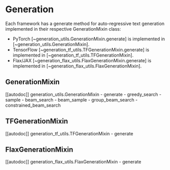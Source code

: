 <!--Copyright 2022 The HuggingFace Team. All rights reserved.

Licensed under the Apache License, Version 2.0 (the "License"); you may not use this file except in compliance with
the License. You may obtain a copy of the License at

http://www.apache.org/licenses/LICENSE-2.0

Unless required by applicable law or agreed to in writing, software distributed under the License is distributed on
an "AS IS" BASIS, WITHOUT WARRANTIES OR CONDITIONS OF ANY KIND, either express or implied. See the License for the
specific language governing permissions and limitations under the License.
-->

# Generation

Each framework has a generate method for auto-regressive text generation implemented in their respective GenerationMixin class:

- PyTorch [~generation_utils.GenerationMixin.generate] is implemented in [~generation_utils.GenerationMixin].
- TensorFlow [~generation_tf_utils.TFGenerationMixin.generate] is implemented in [~generation_tf_utils.TFGenerationMixin].
- Flax/JAX [~generation_flax_utils.FlaxGenerationMixin.generate] is implemented in [~generation_flax_utils.FlaxGenerationMixin].

## GenerationMixin

[[autodoc]] generation_utils.GenerationMixin
	- generate
	- greedy_search
	- sample
	- beam_search
	- beam_sample
	- group_beam_search
	- constrained_beam_search

## TFGenerationMixin

[[autodoc]] generation_tf_utils.TFGenerationMixin
	- generate

## FlaxGenerationMixin

[[autodoc]] generation_flax_utils.FlaxGenerationMixin
	- generate
